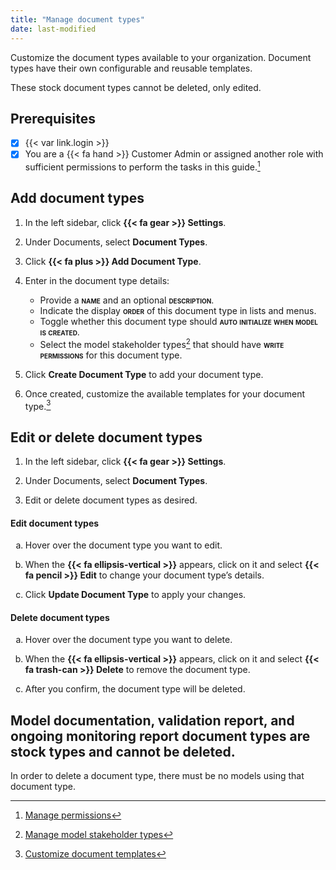 ```yaml
---
title: "Manage document types"
date: last-modified
---
```


Customize the document types available to your organization. Document types have their own configurable and reusable templates.

::: {.callout title="Model documentation, validation report, and ongoing monitoring report document types are provided by default."} 
These stock document types cannot be deleted, only edited.
:::

::: {.attn}

## Prerequisites

- [x] {{< var link.login >}}
- [x] You are a [{{< fa hand >}} Customer Admin]{.bubble} or assigned another role with sufficient permissions to perform the tasks in this guide.[^1] 

:::

## Add document types

1. In the left sidebar, click **{{< fa gear >}} Settings**.

2. Under Documents, select **Document Types**.

3. Click **{{< fa plus >}} Add Document Type**.

4. Enter in the document type details: 

    - Provide a **[name]{.smallcaps}** and an optional **[description]{.smallcaps}**.
    - Indicate the display **[order]{.smallcaps}** of this document type in lists and menus.
    - Toggle whether this document type should **[auto initialize when model is created]{.smallcaps}**.
    - Select the model stakeholder types[^2] that should have **[write permissions]{.smallcaps}** for this document type.

5. Click **Create Document Type** to add your document type.

6. Once created, customize the available templates for your document type.[^3]

## Edit or delete document types

1. In the left sidebar, click **{{< fa gear >}} Settings**.

2. Under Documents, select **Document Types**.

3. Edit or delete document types as desired.

::: {.panel-tabset}

#### Edit document types

a. Hover over the document type you want to edit.

b. When the **{{< fa ellipsis-vertical >}}** appears, click on it and select **{{< fa pencil >}} Edit** to change your document type's details.

c. Click **Update Document Type** to apply your changes.

#### Delete document types

a. Hover over the document type you want to delete.

b. When the **{{< fa ellipsis-vertical >}}** appears, click on it and select [**{{< fa trash-can >}} Delete**]{.red} to remove the document type.

c. After you confirm, the document type will be deleted.

::: {.callout-important}
## Model documentation, validation report, and ongoing monitoring report document types are stock types and cannot be deleted.

In order to delete a document type, there must be no models using that document type.

:::

:::

<!-- FOOTNOTES -->

[^1]: [Manage permissions](/guide/configuration/manage-permissions.qmd)

[^2]: [Manage model stakeholder types](/guide/configuration/manage-model-stakeholder-types.qmd)

[^3]: [Customize document templates](customize-document-templates.qmd)




